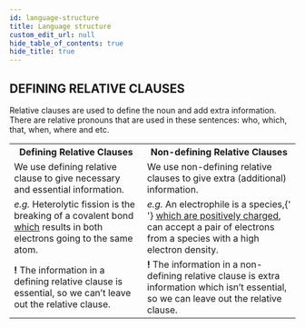 ```yaml
---
id: language-structure
title: Language structure
custom_edit_url: null
hide_table_of_contents: true
hide_title: true
---
```


## DEFINING RELATIVE CLAUSES

Relative clauses are used to define the noun and add extra information. There are relative pronouns that are used in these sentences: who, which, that, when, where and etc.

<table>
  <tr>
    <th>Defining Relative Clauses</th>
    <th>Non-defining Relative Clauses</th>
  </tr>
  <tr>
    <td>
      We use defining relative clause to give necessary and essential
      information.
    </td>
    <td>
      We use non-defining relative clauses to give extra (additional)
      information.
    </td>
  </tr>
  <tr>
    <td>
      <em>e.g.</em> Heterolytic fission is the breaking of a covalent
      bond <u>which</u> results in both electrons going to the same atom.
    </td>
    <td>
      <em>e.g.</em> An electrophile is a species,{' '}
      <u>which are positively charged</u>, can accept a pair of electrons from a
      species with a high electron density.
    </td>
  </tr>
  <tr>
    <td>
      <strong>!</strong> The information in a defining relative clause is
      essential, so we can’t leave out the relative clause.
    </td>
    <td>
      <strong>!</strong> The information in a non-defining relative clause is
      extra information which isn’t essential, so we can leave out the relative
      clause.
    </td>
  </tr>
</table>
